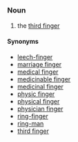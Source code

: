 =={{en}}==
===Noun===
# the [[third finger]]
====Synonyms====
*[[leech-finger]]
*[[marriage finger]]
*[[medical finger]]
*[[medicinable finger]]
*[[medicinal finger]]
*[[physic finger]]
*[[physical finger]]
*[[physician finger]]
*[[ring-finger]]
*[[ring-man]]
*[[third finger]]